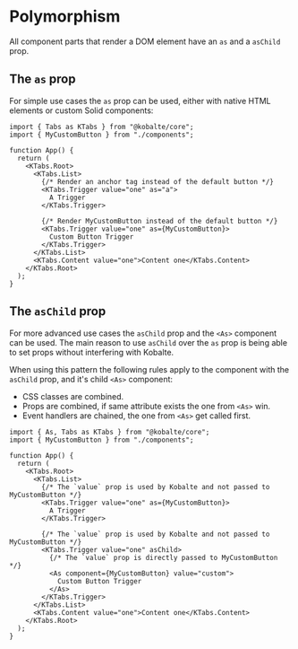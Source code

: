 # Polymorphism

All component parts that render a DOM element have an `as` and a `asChild` prop.

## The `as` prop

For simple use cases the `as` prop can be used, either with native HTML elements or custom Solid components:

```tsx {8, 13}
import { Tabs as KTabs } from "@kobalte/core";
import { MyCustomButton } from "./components";

function App() {
  return (
    <KTabs.Root>
      <KTabs.List>
        {/* Render an anchor tag instead of the default button */}
        <KTabs.Trigger value="one" as="a">
          A Trigger
        </KTabs.Trigger>

        {/* Render MyCustomButton instead of the default button */}
        <KTabs.Trigger value="one" as={MyCustomButton}>
          Custom Button Trigger
        </KTabs.Trigger>
      </KTabs.List>
      <KTabs.Content value="one">Content one</KTabs.Content>
    </KTabs.Root>
  );
}
```

## The `asChild` prop

For more advanced use cases the `asChild` prop and the `<As>` component can be used.
The main reason to use `asChild` over the `as` prop is being able to set props without interfering with Kobalte.

When using this pattern the following rules apply to the component with the `asChild` prop, and it's child `<As>` component:

- CSS classes are combined.
- Props are combined, if same attribute exists the one from `<As>` win.
- Event handlers are chained, the one from `<As>` get called first.

```tsx {15}
import { As, Tabs as KTabs } from "@kobalte/core";
import { MyCustomButton } from "./components";

function App() {
  return (
    <KTabs.Root>
      <KTabs.List>
        {/* The `value` prop is used by Kobalte and not passed to MyCustomButton */}
        <KTabs.Trigger value="one" as={MyCustomButton}>
          A Trigger
        </KTabs.Trigger>

        {/* The `value` prop is used by Kobalte and not passed to MyCustomButton */}
        <KTabs.Trigger value="one" asChild>
          {/* The `value` prop is directly passed to MyCustomButton */}
          <As component={MyCustomButton} value="custom">
            Custom Button Trigger
          </As>
        </KTabs.Trigger>
      </KTabs.List>
      <KTabs.Content value="one">Content one</KTabs.Content>
    </KTabs.Root>
  );
}
```
